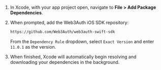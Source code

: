 1. In Xcode, with your app project open, navigate to **File > Add Package Dependencies**.

2. When prompted, add the Web3Auth iOS SDK repository:

   ```sh
   https://github.com/Web3Auth/web3auth-swift-sdk
   ```

   From the `Dependency Rule` dropdown, select `Exact Version` and enter `11.0.1` as the version.

3. When finished, Xcode will automatically begin resolving and downloading your dependencies in the
   background.
